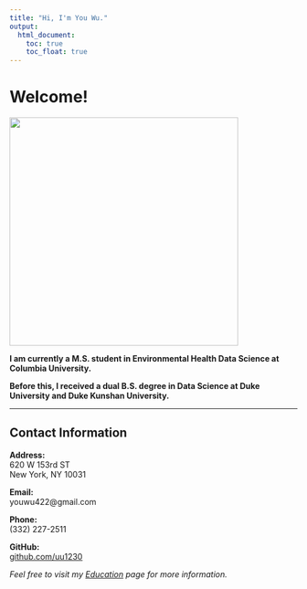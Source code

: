 ```yaml
---
title: "Hi, I'm You Wu."
output: 
  html_document:
    toc: true
    toc_float: true
---
```


# Welcome!

![](images/photo.jpg){width=400px}

**I am currently a M.S. student in Environmental Health Data Science at Columbia University. **

**Before this, I received a dual B.S. degree in Data Science at Duke University and Duke Kunshan University.**

---

## Contact Information

**Address:**  
620 W 153rd ST  
New York, NY 10031

**Email:**  
youwu422@gmail.com

**Phone:**  
(332) 227-2511

**GitHub:**  
[github.com/uu1230](https://github.com/uu1230)

*Feel free to visit my [Education](education.html) page for more information.*